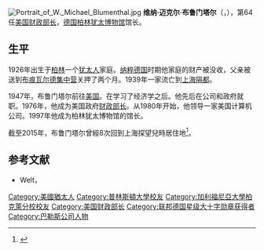 [[File:Portrait_of_W._Michael_Blumenthal.jpg|thumb]]
'''维纳·迈克尔·布鲁门塔尔'''（{{lang|de|'''Werner Michael Blumenthal'''}}，{{bd|1926年|1月3日|catIdx=B}}），第64任[[美国财政部长|美国财政部长]]，[[德国|德国]][[柏林犹太博物馆|柏林犹太博物馆]]馆长。

==生平==
1926年出生于[[柏林|柏林]]一个[[犹太人|犹太人]]家庭。[[纳粹德国|纳粹德国]]时期他家庭的财产被没收，父亲被送到[[布痕瓦尔德集中营|布痕瓦尔德集中营]]关押了两个月。1939年一家流亡到[[上海隔都|上海隔都]]。

1947年，布鲁门塔尔前往[[美国|美国]]。在学习了经济学之后。他先后在公司和政府就职。1976年，他成为美国政府[[美国财政部长|财政部长]]。从1980年开始，他领导一家美国计算机公司。1997年他成为柏林犹太博物馆的馆长。

截至2015年，布鲁门塔尔曾經8次回到上海探望兒時居住地<ref>{{cite news |title=89岁美国前财长布卢门撒尔八度来沪“寻根” |url=https://whb.cn/zhuzhan/kandian/20150208/24049.html |accessdate=2021-08-11 |archive-date=2021-08-11 |archive-url=https://web.archive.org/web/20210811162033/https://whb.cn/zhuzhan/kandian/20150208/24049.html |dead-url=no }}</ref>。

==参考文献==
{{reflist}}
*Welt，[http://www.welt.de/kultur/article94271/Hintergrund_Michael_Blumenthal.html ] {{Wayback|url=http://www.welt.de/kultur/article94271/Hintergrund_Michael_Blumenthal.html |date=20070313100656 }}

{{Authority control}}
{{DEFAULTSORT:Blumenthal, W. Michael}}
[[Category:美國猶太人|Category:美國猶太人]]
[[Category:普林斯頓大學校友|Category:普林斯頓大學校友]]
[[Category:加利福尼亞大學柏克萊分校校友|Category:加利福尼亞大學柏克萊分校校友]]
[[Category:美国财政部长|Category:美国财政部长]]
[[Category:联邦德国星级大十字勋章获得者|Category:联邦德国星级大十字勋章获得者]]
[[Category:巴勒斯公司人物|Category:巴勒斯公司人物]]